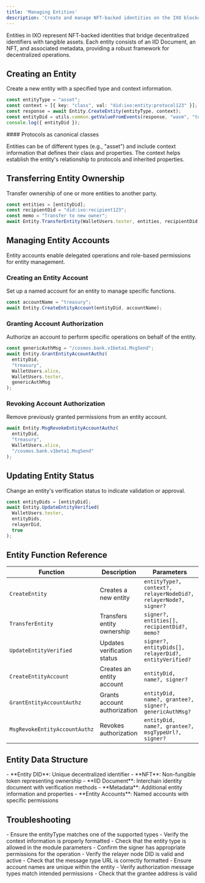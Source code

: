 ```yaml
---
title: 'Managing Entities'
description: 'Create and manage NFT-backed identities on the IXO blockchain using the Spatial Web Multiclient SDK'
---
```


<tip>
  Entities in IXO represent NFT-backed identities that bridge decentralized identifiers with tangible assets. Each entity consists of an IID Document, an NFT, and associated metadata, providing a robust framework for decentralized operations.
</tip>

## Creating an Entity

Create a new entity with a specified type and context information.

```typescript
const entityType = "asset";
const context = [{ key: "class", val: "did:ixo:entity:protocol123" }];
const response = await Entity.CreateEntity(entityType, context);
const entityDid = utils.common.getValueFromEvents(response, "wasm", "token_id");
console.log({ entityDid });
```

<Info>
 #### Protocols as canonical classes

 Entities can be of different types (e.g., "asset") and include context information that defines their class and properties. The context helps establish the entity's relationship to protocols and inherited properties.
</Info>

## Transferring Entity Ownership

Transfer ownership of one or more entities to another party.

```typescript
const entities = [entityDid];
const recipientDid = "did:ixo:recipient123";
const memo = "Transfer to new owner";
await Entity.TransferEntity(WalletUsers.tester, entities, recipientDid, memo);
```

## Managing Entity Accounts

Entity accounts enable delegated operations and role-based permissions for entity management.

### Creating an Entity Account

Set up a named account for an entity to manage specific functions.

```typescript
const accountName = "treasury";
await Entity.CreateEntityAccount(entityDid, accountName);
```

### Granting Account Authorization

Authorize an account to perform specific operations on behalf of the entity.

```typescript
const genericAuthMsg = "/cosmos.bank.v1beta1.MsgSend";
await Entity.GrantEntityAccountAuthz(
  entityDid,
  "treasury",
  WalletUsers.alice,
  WalletUsers.tester,
  genericAuthMsg
);
```

### Revoking Account Authorization

Remove previously granted permissions from an entity account.

```typescript
await Entity.MsgRevokeEntityAccountAuthz(
  entityDid,
  "treasury",
  WalletUsers.alice,
  "/cosmos.bank.v1beta1.MsgSend"
);
```

## Updating Entity Status

Change an entity's verification status to indicate validation or approval.

```typescript
const entityDids = [entityDid];
await Entity.UpdateEntityVerified(
  WalletUsers.tester,
  entityDids,
  relayerDid,
  true
);
```

## Entity Function Reference

| Function | Description | Parameters |
| -------- | ----------- | ---------- |
| `CreateEntity` | Creates a new entity | `entityType?, context?, relayerNodeDid?, relayerNode?, signer?` |
| `TransferEntity` | Transfers entity ownership | `signer?, entities[], recipientDid?, memo?` |
| `UpdateEntityVerified` | Updates verification status | `signer?, entityDids[], relayerDid?, entityVerified?` |
| `CreateEntityAccount` | Creates an entity account | `entityDid, name?, signer?` |
| `GrantEntityAccountAuthz` | Grants account authorization | `entityDid, name?, grantee?, signer?, genericAuthMsg?` |
| `MsgRevokeEntityAccountAuthz` | Revokes authorization | `entityDid, name?, grantee?, msgTypeUrl?, signer?` |

## Entity Data Structure

<Accordion title="Entity Components">
- **Entity DID**: Unique decentralized identifier
- **NFT**: Non-fungible token representing ownership
- **IID Document**: Interchain identity document with verification methods
- **Metadata**: Additional entity information and properties
- **Entity Accounts**: Named accounts with specific permissions
</Accordion>

## Troubleshooting

<Accordion title="Invalid Entity Type">
  - Ensure the entityType matches one of the supported types
  - Verify the context information is properly formatted
  - Check that the entity type is allowed in the module parameters
</Accordion>

<Accordion title="Authorization Errors">
  - Confirm the signer has appropriate permissions for the operation
  - Verify the relayer node DID is valid and active
  - Check that the message type URL is correctly formatted
</Accordion>

<Accordion title="Account Management Issues">
  - Ensure account names are unique within the entity
  - Verify authorization message types match intended permissions
  - Check that the grantee address is valid
</Accordion>
